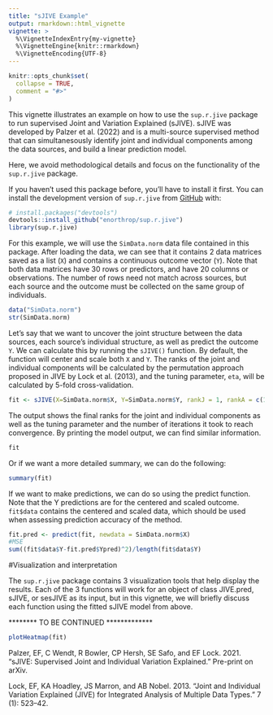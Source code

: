 ```yaml
---
title: "sJIVE Example"
output: rmarkdown::html_vignette
vignette: >
  %\VignetteIndexEntry{my-vignette}
  %\VignetteEngine{knitr::rmarkdown}
  %\VignetteEncoding{UTF-8}
---
```


```r
knitr::opts_chunk$set(
  collapse = TRUE,
  comment = "#>"
)
```

This vignette illustrates an example on how to use the `sup.r.jive` package to run supervised Joint and Variation Explained (sJIVE). sJIVE was developed by Palzer et al. (2022) and is a multi-source supervised method that can simultanesously identify joint and individual components among the data sources, and build a linear prediction model.

Here, we avoid methodological details and focus on the functionality of the `sup.r.jive` package.

\section{Loading the data}

If you haven't used this package before, you'll have to install it first. You can install the development version of `sup.r.jive` from [GitHub](https://github.com/) with:

```r
# install.packages("devtools")
devtools::install_github("enorthrop/sup.r.jive")
library(sup.r.jive)
```


For this example, we will use the `SimData.norm` data file contained in this package. After loading the data, we can see that it contains 2 data matrices saved as a list (`X`) and contains a continuous outcome vector (`Y`). Note that both data matrices have 30 rows or predictors, and have 20 columns or observations. The number of rows need not match across sources, but each source and the outcome must be collected on the same group of individuals.

```r
data("SimData.norm")
str(SimData.norm)

```

\section{Running sJIVE}

Let's say that we want to uncover the joint structure between the data sources, each source's individual structure, as well as predict the outcome `Y`. We can calculate this by running the `sJIVE()` function. By default, the function will center and scale both `X` and `Y`. The ranks of the joint and individual components will be calculated by the permutation approach proposed in JIVE by Lock et al. (2013), and the tuning parameter, `eta`, will be calculated by 5-fold cross-validation.


```r
fit <- sJIVE(X=SimData.norm$X, Y=SimData.norm$Y, rankJ = 1, rankA = c(1,1))

```

The output shows the final ranks for the joint and individual components as well as the tuning parameter and the number of iterations it took to reach convergence. By printing the model output, we can find similar information.

```r
fit
```
Or if we want a more detailed summary, we can do the following:

```r
summary(fit)
```

If we want to make predictions, we can do so using the predict function. Note that the Y predictions are for the centered and scaled outcome. `fit$data` contains the centered and scaled data, which should be used when assessing prediction accuracy of the method.


```r

fit.pred <- predict(fit, newdata = SimData.norm$X)
#MSE
sum((fit$data$Y-fit.pred$Ypred)^2)/length(fit$data$Y)
```


#Visualization and interpretation

The `sup.r.jive` package contains 3 visualization tools that help display the results. Each of the 3 functions will work for an object of class JIVE.pred, sJIVE, or sesJIVE as its input, but in this vignette, we will briefly discuss each function using the fitted sJIVE model from above.

******** TO BE CONTINUED *************

```r
plotHeatmap(fit)
```



\section{References}


Palzer, EF, C Wendt, R Bowler, CP Hersh, SE Safo, and EF Lock. 2021. "sJIVE: Supervised Joint and Individual Variation Explained." Pre-print on arXiv.

Lock, EF, KA Hoadley, JS Marron, and AB Nobel. 2013. “Joint and Individual Variation Explained (JIVE) for Integrated Analysis of Multiple Data Types.” \textit{The Annals of Applied Statistics} 7 (1): 523–42.





